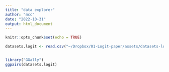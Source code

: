 ```yaml
---
title: "data explorer"
author: "mcc"
date: "2022-10-31"
output: html_document
---
```


```r
knitr::opts_chunk$set(echo = TRUE)
```



```r
datasets.logit <- read.csv("~/Dropbox/01-Logit-paper/assets/datasets-logit.csv")


library("GGally") 
ggpairs(datasets.logit)   
```

